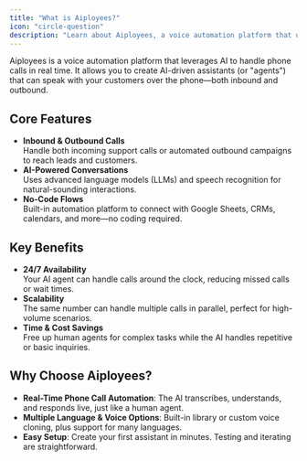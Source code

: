 ```yaml
---
title: "What is Aiployees?"
icon: "circle-question"
description: "Learn about Aiployees, a voice automation platform that uses AI to handle real-time phone conversations"
---
```


Aiployees is a voice automation platform that leverages AI to handle phone calls in real time. It allows you to create AI-driven assistants (or "agents") that can speak with your customers over the phone—both inbound and outbound.

## Core Features

- **Inbound & Outbound Calls**\
  Handle both incoming support calls or automated outbound campaigns to reach leads and customers.
- **AI-Powered Conversations**\
  Uses advanced language models (LLMs) and speech recognition for natural-sounding interactions.
- **No-Code Flows**\
  Built-in automation platform to connect with Google Sheets, CRMs, calendars, and more—no coding required.

## Key Benefits

- **24/7 Availability**\
  Your AI agent can handle calls around the clock, reducing missed calls or wait times.
- **Scalability**\
  The same number can handle multiple calls in parallel, perfect for high-volume scenarios.
- **Time & Cost Savings**\
  Free up human agents for complex tasks while the AI handles repetitive or basic inquiries.

## Why Choose Aiployees?

- **Real-Time Phone Call Automation**: The AI transcribes, understands, and responds live, just like a human agent.
- **Multiple Language & Voice Options**: Built-in library or custom voice cloning, plus support for many languages.
- **Easy Setup**: Create your first assistant in minutes. Testing and iterating are straightforward.